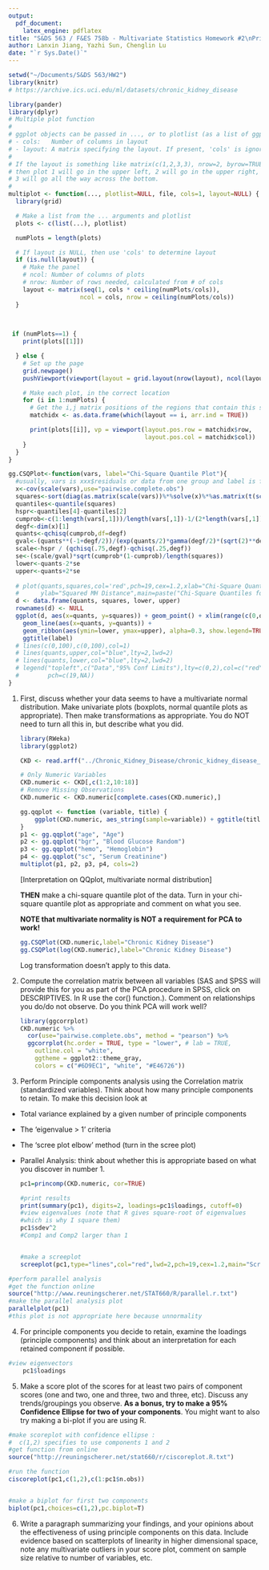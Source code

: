 ```yaml
---
output: 
  pdf_document:
    latex_engine: pdflatex
title: "S&DS 563 / F&ES 758b - Multivariate Statistics Homework #2\nPrinciple Components Analysis"
author: Lanxin Jiang, Yazhi Sun, Chenglin Lu
date: "`r Sys.Date()`"
---
```


```R
setwd("~/Documents/S&DS 563/HW2")
library(knitr)
# https://archive.ics.uci.edu/ml/datasets/chronic_kidney_disease
```

```R
library(pander)
library(dplyr)
# Multiple plot function
#
# ggplot objects can be passed in ..., or to plotlist (as a list of ggplot objects)
# - cols:   Number of columns in layout
# - layout: A matrix specifying the layout. If present, 'cols' is ignored.
#
# If the layout is something like matrix(c(1,2,3,3), nrow=2, byrow=TRUE),
# then plot 1 will go in the upper left, 2 will go in the upper right, and
# 3 will go all the way across the bottom.
#
multiplot <- function(..., plotlist=NULL, file, cols=1, layout=NULL) {
  library(grid)

  # Make a list from the ... arguments and plotlist
  plots <- c(list(...), plotlist)

  numPlots = length(plots)

  # If layout is NULL, then use 'cols' to determine layout
  if (is.null(layout)) {
    # Make the panel
    # ncol: Number of columns of plots
    # nrow: Number of rows needed, calculated from # of cols
    layout <- matrix(seq(1, cols * ceiling(numPlots/cols)),
                    ncol = cols, nrow = ceiling(numPlots/cols))
  }
  
  

 if (numPlots==1) {
    print(plots[[1]])

  } else {
    # Set up the page
    grid.newpage()
    pushViewport(viewport(layout = grid.layout(nrow(layout), ncol(layout))))

    # Make each plot, in the correct location
    for (i in 1:numPlots) {
      # Get the i,j matrix positions of the regions that contain this subplot
      matchidx <- as.data.frame(which(layout == i, arr.ind = TRUE))

      print(plots[[i]], vp = viewport(layout.pos.row = matchidx$row,
                                      layout.pos.col = matchidx$col))
    }
  }
}

gg.CSQPlot<-function(vars, label="Chi-Square Quantile Plot"){
  #usually, vars is xxx$residuals or data from one group and label is for plot
  x<-cov(scale(vars),use="pairwise.complete.obs")
  squares<-sort(diag(as.matrix(scale(vars))%*%solve(x)%*%as.matrix(t(scale(vars)))))
  quantiles<-quantile(squares)
  hspr<-quantiles[4]-quantiles[2]
  cumprob<-c(1:length(vars[,1]))/length(vars[,1])-1/(2*length(vars[,1]))
  degf<-dim(x)[1]
  quants<-qchisq(cumprob,df=degf)
  gval<-(quants**(-1+degf/2))/(exp(quants/2)*gamma(degf/2)*(sqrt(2)**degf))
  scale<-hspr / (qchisq(.75,degf)-qchisq(.25,degf))
  se<-(scale/gval)*sqrt(cumprob*(1-cumprob)/length(squares))
  lower<-quants-2*se
  upper<-quants+2*se
  
  # plot(quants,squares,col='red',pch=19,cex=1.2,xlab="Chi-Square Quantiles",
  #      ylab="Squared MH Distance",main=paste("Chi-Square Quantiles for",label),ylim=range(upper,lower,squares),xlim=range(c(0,quants)))
  d <- data.frame(quants, squares, lower, upper)
  rownames(d) <- NULL
  ggplot(d, aes(x=quants, y=squares)) + geom_point() + xlim(range(c(0,quants))) + ylim(range(upper,lower,squares)) + ylab("Squared MH Distance") + xlab("Chi-Square Quantiles") +
    geom_line(aes(x=quants, y=quants)) + 
    geom_ribbon(aes(ymin=lower, ymax=upper), alpha=0.3, show.legend=TRUE) +
    ggtitle(label)
  # lines(c(0,100),c(0,100),col=1)
  # lines(quants,upper,col="blue",lty=2,lwd=2)
  # lines(quants,lower,col="blue",lty=2,lwd=2)
  # legend("topleft",c("Data","95% Conf Limits"),lty=c(0,2),col=c("red","blue"),lwd=c(2,2),
  #        pch=c(19,NA))
}
```

1.  First, discuss whether your data seems to have a multivariate normal distribution. Make univariate plots (boxplots, normal quantile plots as appropriate). Then make transformations as appropriate. You do NOT need to turn all this in, but describe what you did. 

    ```R
    library(RWeka)
    library(ggplot2)

    CKD <- read.arff("../Chronic_Kidney_Disease/chronic_kidney_disease_full.arff")

    # Only Numeric Variables
    CKD.numeric <- CKD[,c(1:2,10:18)]
    # Remove Missing Observations
    CKD.numeric <- CKD.numeric[complete.cases(CKD.numeric),]

    gg.qqplot <- function (variable, title) {
        ggplot(CKD.numeric, aes_string(sample=variable)) + ggtitle(title) + stat_qq()
    }
    p1 <- gg.qqplot("age", "Age")
    p2 <- gg.qqplot("bgr", "Blood Glucose Random")
    p3 <- gg.qqplot("hemo", "Hemoglobin")
    p4 <- gg.qqplot("sc", "Serum Creatinine")
    multiplot(p1, p2, p3, p4, cols=2)
    ```

    [Interpretation on QQplot, multivariate normal distribution]

    **THEN** make a chi-square quantile plot of the data. Turn in your chi-square quantile plot as appropriate and comment on what you see.

    **NOTE that multivariate normality is NOT a requirement for PCA to work!**

    ```R
    gg.CSQPlot(CKD.numeric,label="Chronic Kidney Disease")
    gg.CSQPlot(log(CKD.numeric),label="Chronic Kidney Disease")

    ```
Log transformation doesn't apply to this data. 



2. Compute the correlation matrix between all variables (SAS and SPSS will provide this for you as part of the PCA procedure in SPSS, click on DESCRIPTIVES. In R use the cor() function.). Comment on relationships you do/do not observe. Do you think PCA will work well?

    ```R
    library(ggcorrplot)
    CKD.numeric %>%
      cor(use="pairwise.complete.obs", method = "pearson") %>%
      ggcorrplot(hc.order = TRUE, type = "lower", # lab = TRUE,
        outline.col = "white",
        ggtheme = ggplot2::theme_gray,
        colors = c("#6D9EC1", "white", "#E46726"))
    ```

3. Perform Principle components analysis using the Correlation matrix (standardized variables). Think about how many principle components to retain.  To make this decision look at
- Total variance explained by a given number of principle components
- The 'eigenvalue > 1' criteria
- The 'scree plot elbow' method  (turn in the scree plot)
- Parallel Analysis: think about whether this is appropriate based on what you discover in number 1.

    ```R
    pc1=princomp(CKD.numeric, cor=TRUE)

    #print results
    print(summary(pc1), digits=2, loadings=pc1$loadings, cutoff=0)
    #view eigenvalues (note that R gives square-root of eigenvalues
    #which is why I square them)
    pc1$sdev^2
    #Comp1 and Comp2 larger than 1

    
    #make a screeplot  
    screeplot(pc1,type="lines",col="red",lwd=2,pch=19,cex=1.2,main="Scree Plot")
    ```



```r
#perform parallel analysis
#get the function online
source("http://www.reuningscherer.net/STAT660/R/parallel.r.txt")
#make the parallel analysis plot
parallelplot(pc1)
#this plot is not appropriate here because unnormality
```



4. For principle components you decide to retain, examine the loadings (principle components) and think about an interpretation for each retained component if possible.

```r
#view eigenvectors
    pc1$loadings
```



5. Make a score plot of the scores for at least two pairs of component scores (one and two, one and three, two and three, etc).  Discuss any trends/groupings you observe. **As a bonus, try to make a 95% Confidence Ellipse for two of your components**. You might want to also try making a bi-plot if you are using R.



```r
#make scoreplot with confidence ellipse : 
#  c(1,2) specifies to use components 1 and 2
#get function from online
source("http://reuningscherer.net/stat660/r/ciscoreplot.R.txt")

#run the function
ciscoreplot(pc1,c(1,2),c(1:pc1$n.obs))


#make a biplot for first two components
biplot(pc1,choices=c(1,2),pc.biplot=T)

```



6. Write a paragraph summarizing your findings, and your opinions about the effectiveness of using principle components on this data.  Include evidence based on scatterplots of linearity in higher dimensional space, note any multivariate outliers in your score plot, comment on sample size relative to number of variables, etc.
